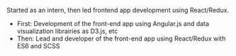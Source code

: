 Started as an intern, then led frontend app development using React/Redux.

- First: Development of the front-end app using Angular.js and data visualization librairies as D3.js, etc
- Then: Lead and developer of the front-end app using React/Redux with ES6 and SCSS
